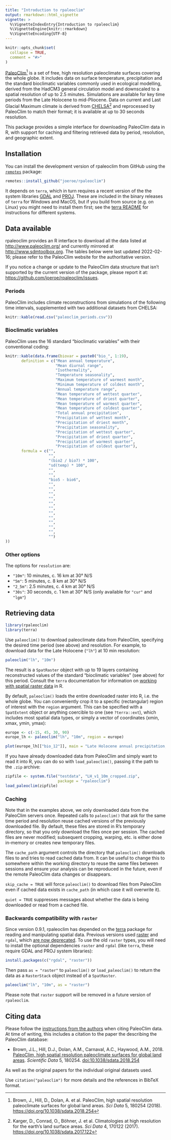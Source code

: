 ```yaml
---
title: "Introduction to rpaleoclim"
output: rmarkdown::html_vignette
vignette: >
  %\VignetteIndexEntry{Introduction to rpaleoclim}
  %\VignetteEngine{knitr::rmarkdown}
  %\VignetteEncoding{UTF-8}
---
```


```r
knitr::opts_chunk$set(
  collapse = TRUE,
  comment = "#>"
)
```

[PaleoClim](http://paleoclim.org)^[Brown, J., Hill, D., Dolan, A. et al. PaleoClim, high spatial resolution paleoclimate surfaces for global land areas. *Sci Data* 5, 180254 (2018). <https://doi.org/10.1038/sdata.2018.254>] is a set of free, high resolution paleoclimate surfaces covering the whole globe.
It includes data on surface temperature, precipitation and the standard bioclimatic variables commonly used in ecological modelling, derived from the HadCM3 general circulation model and downscaled to a spatial resolution of up to 2.5 minutes.
Simulations are available for key time periods from the Late Holocene to mid-Pliocene.
Data on current and Last Glacial Maximum climate is derived from [CHELSA](https://chelsa-climate.org/)^[Karger, D., Conrad, O., Böhner, J. et al. Climatologies at high resolution for the earth’s land surface areas. *Sci Data* 4, 170122 (2017). <https://doi.org/10.1038/sdata.2017.122>] and reprocessed by PaleoClim to match their format; it is available at up to 30 seconds resolution.

This package provides a simple interface for downloading PaleoClim data in R, with support for caching and filtering retrieved data by period, resolution, and geographic extent.

## Installation

You can install the development version of rpaleoclim from GitHub using the [`remotes`](https://github.com/r-lib/remotes) package:

```r
remotes::install_github("joeroe/rpaleoclim")
```

It depends on `terra`, which in turn requires a recent version of the the system libraries [GDAL](https://gdal.org/) and [PROJ](https://proj.org/).
These are included in the binary releases of `terra` for Windows and MacOS, but if you build from source (e.g. on Linux) you might need to install them first; see the [terra README](https://github.com/rspatial/terra#from-source-code) for instructions for different systems.

## Data available

rpaleoclim provides an R interface to download all the data listed at <http://www.paleoclim.org/> and currently mirrored at <http://www.sdmtoolbox.org>.
The tables below were last updated 2022-02-16; please refer to the PaleoClim website for the authoritative version.

If you notice a change or update to the PaleoClim data structure that isn't supported by the current version of the package, please report it at: <https://github.com/joeroe/rpaleoclim/issues>.

### Periods

PaleoClim includes climate reconstructions from simulations of the following time intervals, supplemented with two additional datasets from CHELSA:

```r
knitr::kable(read.csv("paleoclim_periods.csv"))
```

### Bioclimatic variables

PaleoClim uses the 16 standard "bioclimatic variables" with their conventional coding:

```r
knitr::kable(data.frame(biovar = paste0("bio_", 1:19),
       definition = c("Mean annual temperature",
                      "Mean diurnal range",
                      "Isothermality",
                      "Temperature seasonality",
                      "Maximum temperature of warmest month",
                      "Minimum temperature of coldest month",
                      "Annual temperature range",
                      "Mean temperature of wettest quarter",
                      "Mean temperature of driest quarter",
                      "Mean temperature of warmest quarter",
                      "Mean temperature of coldest quarter",
                      "Total annual precipitation",
                      "Precipitation of wettest month",
                      "Precipitation of driest month",
                      "Precipitation seasonality",
                      "Precipitation of wettest quarter",
                      "Precipitation of driest quarter",
                      "Precipitation of warmest quarter",
                      "Precipitation of coldest quarter"),
       formula = c("",
                   "",
                   "(bio2 / bio7) * 100",
                   "sd(temp) * 100",
                   "",
                   "",
                   "bio5 - bio6",
                   "",
                   "",
                   "",
                   "",
                   "",
                   "",
                   "",
                   "",
                   "",
                   "",
                   "",
                   "")
))
```

### Other options

The options for `resolution` are:

-   `"10m"`: 10 minutes, c. 16 km at 30° N/S
-   `"5m"`: 5 minutes, c. 8 km at 30° N/S
-   `"2_5m"`: 2.5 minutes, c. 4 km at 30° N/S
-   `"30s"`: 30 seconds, c. 1 km at 30° N/S (only available for `"cur"` and `"lgm"`)


## Retrieving data

```r
library(rpaleoclim)
library(terra)
```

Use `paleoclim()` to download paleoclimate data from PaleoClim, specifying the desired time period (see above) and resolution.
For example, to download data for the Late Holocene (`"lh"`) at 10 min resolution:

```r
paleoclim("lh", "10m")
```

The result is a `SpatRaster` object with up to 19 layers containing reconstructed values of the standard "bioclimatic variables" (see above) for this period.
Consult the `terra` documentation for information on [working with spatial raster data](https://rspatial.org/spatial-terra/8-rastermanip.html) in R.

By default, `paleoclim()` loads the entire downloaded raster into R, i.e. the whole globe.
You can conveniently crop it to a specific (rectangular) region of interest with the `region` argument.
This can be specified with a `SpatExtent` object or anything coercible to one (see `?terra::ext`), which includes most spatial data types, or simply a vector of coordinates (xmin, xmax, ymin, ymax):

```r
europe <- c(-15, 45, 30, 90)
europe_lh <- paleoclim("lh", "10m", region = europe)

plot(europe_lh[["bio_12"]], main = "Late Holocene annual precipitation, Europe")
```

If you have already downloaded data from PaleoClim and simply want to read it into R, you can do so with `load_paleoclim()`, passing it the path to the `.zip` archive:

```r
zipfile <- system.file("testdata", "LH_v1_10m_cropped.zip",
                       package = "rpaleoclim")
load_paleoclim(zipfile)
```

### Caching

Note that in the examples above, we only downloaded data from the PaleoClim servers once.
Repeated calls to `paleoclim()` that ask for the same time period and resolution reuse cached versions of the previously downloaded file.
By default, these files are stored in R's temporary directory, so that you only download the files once per session.
The cached files are never modified; subsequent cropping, warping, etc. is either done in-memory or creates new temporary files.

The `cache_path` argument controls the directory that `paleoclim()` downloads files to and tries to read cached data from.
It can be useful to change this to somewhere within the working directory to reuse the same files between sessions and ensure your analysis can be reproduced in the future, even if the remote PaleoClim data changes or disappears.

`skip_cache = TRUE` will force `paleoclim()` to download files from PaleoClim even if cached data exists in `cache_path` (in which case it will overwrite it).

`quiet = TRUE` suppresses messages about whether the data is being downloaded or read from a cached file.

### Backwards compatibility with `raster`

Since version 0.9.1, rpaleoclim has depended on the [terra](https://rspatial.org/terra/) package for reading and manipulating spatial data.
Previous versions used [raster](https://rspatial.org/raster/) and `rgdal`, which [are now deprecated](https://r-spatial.org/r/2022/04/12/evolution.html).
To use the old `raster` types, you will need to install the optional dependencies `raster` and `rgdal` (like `terra`, these require GDAL and PROJ system libraries):

```r
install.packages(c("rgdal", "raster"))
```

Then pass `as = "raster"` to `paleoclim()` or `load_paleoclim()` to return the data as a `RasterStack` object instead of a `SpatRaster`.

```r
paleoclim("lh", "10m", as = "raster")
```

Please note that `raster` support will be removed in a future version of `rpaleoclim`.

## Citing data

Please follow the [instructions from the authors](http://paleoclim.org/how-to-cite/) when citing PaleoClim data.
At time of writing, this includes a citation to the paper the describing the PaleoClim database:

-   Brown, J.L., Hill, D.J., Dolan, A.M., Carnaval, A.C., Haywood, A.M., 2018. [PaleoClim, high spatial resolution paleoclimate surfaces for global land areas](https://www.nature.com/articles/sdata2018254). *Scientific Data* 5, 180254. <doi:10.1038/sdata.2018.254>

As well as the original papers for the individual original datasets used.

Use `citation("paleoclim")` for more details and the references in BibTeX format.
